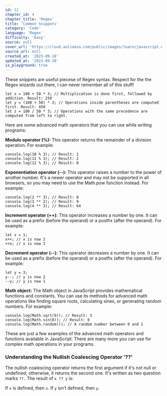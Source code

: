 ```yaml
---
id: 12
chapter_id: 4
chapter_title: 'Regex'
title: 'Common Snippets'
category: 'Code'
language: 'Regex'
difficulty: 'Easy'
source: null
cover_url: 'https://cloud.aulianza.com/public/images/learn/javascript.webp'
source_url: null
created_at: '2023-09-18'
updated_at: '2023-09-18'
is_playground: true
---
```


These snippets are useful piecese of Regex syntax. Respect for the the Regex wizards out there, I can never remember all of this stuff!

```
let x = 100 + 50 * 3; // Multiplication is done first, followed by addition. Result: 250
let y = (100 + 50) * 3; // Operations inside parentheses are computed first. Result: 450
let z = 100 / 50 * 3; // Operations with the same precedence are computed from left to right.
```

Here are some advanced math operators that you can use while writing programs:

**Modulo operator (%):**
This operator returns the remainder of a division operation. For example:

```
console.log(10 % 3); // Result: 1
console.log(11 % 3); // Result: 2
console.log(12 % 3); // Result: 0
```

**Exponentiation operator (--):**
This operator raises a number to the power of another number. It's a newer operator and may not be supported in all browsers, so you may need to use the Math.pow function instead. For example:

```
console.log(2 ** 3); // Result: 8
console.log(3 ** 2); // Result: 9
console.log(4 ** 3); // Result: 64
```

**Increment operator (++):**
This operator increases a number by one. It can be used as a prefix (before the operand) or a postfix (after the operand). For example:

```
let x = 1;
x++; // x is now 2
++x; // x is now 3
```

**Decrement operator (--):**
This operator decreases a number by one. It can be used as a prefix (before the operand) or a postfix (after the operand). For example:

```
let y = 3;
y--; // y is now 2
--y; // y is now 1
```

**Math object:**
The Math object in JavaScript provides mathematical functions and constants. You can use its methods for advanced math operations like finding square roots, calculating sines, or generating random numbers. For example:

```
console.log(Math.sqrt(9)); // Result: 3
console.log(Math.sin(0)); // Result: 0
console.log(Math.random()); // A random number between 0 and 1
```

These are just a few examples of the advanced math operators and functions available in JavaScript. There are many more you can use for complex math operations in your programs.

### Understanding the Nullish Coalescing Operator '??'

The nullish coalescing operator returns the first argument if it's not null or undefined; otherwise, it returns the second one. It's written as two question marks `??.` The result of `x ?? y` is:

If `x` is defined, then `x`.
If `y` isn’t defined, then `y`.
